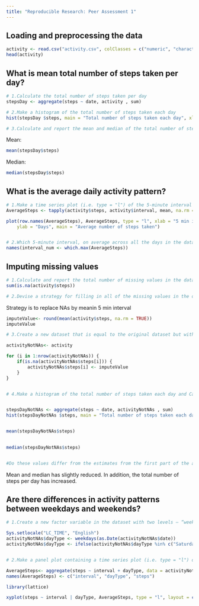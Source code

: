```yaml
---
title: "Reproducible Research: Peer Assessment 1"
---
```


## Loading and preprocessing the data

```r
activity <- read.csv("activity.csv", colClasses = c("numeric", "character", "numeric"))
head(activity)
```

## What is mean total number of steps taken per day?

```r
# 1.Calculate the total number of steps taken per day
stepsDay <- aggregate(steps ~ date, activity , sum)

# 2.Make a histogram of the total number of steps taken each day
hist(stepsDay $steps, main = "Total number of steps taken each day", xlab = "Steps/day")

# 3.Calculate and report the mean and median of the total number of steps taken per day
```

Mean:
```r
mean(stepsDay$steps)
```

Median:
```r
median(stepsDay$steps)
```


## What is the average daily activity pattern?
```r

# 1.Make a time series plot (i.e. type = "l") of the 5-minute interval (x-axis) and the average number of steps taken, averaged across all days (y-axis)
AverageSteps <- tapply(activity$steps, activity$interval, mean, na.rm = TRUE)

plot(row.names(AverageSteps), AverageSteps, type = "l", xlab = "5 min interval", 
    ylab = "Days", main = "Average number of steps taken")


# 2.Which 5-minute interval, on average across all the days in the dataset, contains the maximum number of steps?
names(interval_num <- which.max(AverageSteps))

```


## Imputing missing values

```r

# 1.Calculate and report the total number of missing values in the dataset (i.e. the total number of rows with NAs)
sum(is.na(activity$steps))

# 2.Devise a strategy for filling in all of the missing values in the dataset. The strategy does not need to be sophisticated. For example, you could use the mean/median for that day, or the mean for that 5-minute interval, etc.
```
Strategy is to replace NAs by meanin 5 min interval

```r
imputeValue<- round(mean(activity$steps, na.rm = TRUE))
imputeValue

# 3.Create a new dataset that is equal to the original dataset but with the missing data filled in.

activityNotNAs<- activity

for (i in 1:nrow(activityNotNAs)) {
    if(is.na(activityNotNAs$steps[i])) {
        activityNotNAs$steps[i] <- imputeValue
    }
}


# 4.Make a histogram of the total number of steps taken each day and Calculate and report the mean and median total number of steps taken per day. 


stepsDayNotNAs <- aggregate(steps ~ date, activityNotNAs , sum)
hist(stepsDayNotNAs $steps, main = "Total number of steps taken each day", xlab = "Steps/day")


mean(stepsDayNotNAs$steps)

 
median(stepsDayNotNAs$steps)


#Do these values differ from the estimates from the first part of the assignment? What is the impact of imputing missing data on the estimates of the total daily number of steps? 
```
Mean and median has slightly reduced. In addition, the total number of steps per day has increased.

## Are there differences in activity patterns between weekdays and weekends?

```r

# 1.Create a new factor variable in the dataset with two levels – “weekday” and “weekend” indicating whether a given date is a weekday or weekend day.

Sys.setlocale("LC_TIME", "English") 
activityNotNAs$dayType <- weekdays(as.Date(activityNotNAs$date))
activityNotNAs$dayType <- ifelse(activityNotNAs$dayType %in% c("Saturday", "Sunday"),"weekend", "weekday")


# 2.Make a panel plot containing a time series plot (i.e. type = "l") of the 5-minute interval (x-axis) and the average number of steps taken, averaged across all weekday days or weekend days (y-axis). See the README file in the GitHub repository to see an example of what this plot should look like using simulated data.

AverageSteps<- aggregate(steps ~ interval + dayType, data = activityNotNAs, mean)
names(AverageSteps) <- c("interval", "dayType", "steps")

library(lattice)

xyplot(steps ~ interval | dayType, AverageSteps, type = "l", layout = c(1, 2), xlab = "Time Interval (5 min)", ylab = "Number of steps")

```
